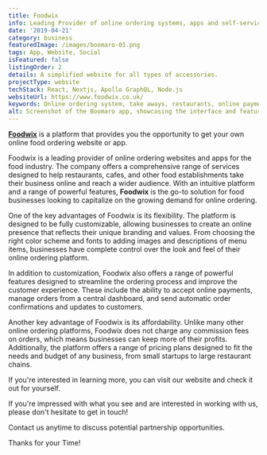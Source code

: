 ```yaml
---
title: Foodwix
info: Leading Provider of online ordering systems, apps and self-service kiosks
date: '2019-04-21'
category: business
featuredImage: /images/boomaro-01.png
tags: App, Website, Social
isFeatured: false
listingOrder: 2
details: A simplified website for all types of accessories.
projectType: website
techStack: React, Nextjs, Apollo GraphQL, Node.js
websiteUrl: https://www.foodwix.co.uk/
keywords: Online ordering system, take aways, restaurants, online payment options, freelancers, small business, self-service kiosks, QR Code Table Ordering.
alt: Screenshot of the Boomaro app, showcasing the interface and features of the user-friendly GST accounting software, designed to improve the invoicing and payment process for freelancers and small businesses
---
```


**[Foodwix](https://www.foodwix.co.uk/)** is a platform that provides you the opportunity to get your own online food ordering website or app.

Foodwix is a leading provider of online ordering websites and apps for the food industry. The company offers a comprehensive range of services designed to help restaurants, cafes, and other food establishments take their business online and reach a wider audience. With an intuitive platform and a range of powerful features, **Foodwix** is the go-to solution for food businesses looking to capitalize on the growing demand for online ordering.

One of the key advantages of Foodwix is its flexibility. The platform is designed to be fully customizable, allowing businesses to create an online presence that reflects their unique branding and values. From choosing the right color scheme and fonts to adding images and descriptions of menu items, businesses have complete control over the look and feel of their online ordering platform.

In addition to customization, Foodwix also offers a range of powerful features designed to streamline the ordering process and improve the customer experience. These include the ability to accept online payments, manage orders from a central dashboard, and send automatic order confirmations and updates to customers.

Another key advantage of Foodwix is its affordability. Unlike many other online ordering platforms, Foodwix does not charge any commission fees on orders, which means businesses can keep more of their profits. Additionally, the platform offers a range of pricing plans designed to fit the needs and budget of any business, from small startups to large restaurant chains.

If you're interested in learning more, you can visit our website and check it out for yourself.

If you're impressed with what you see and are interested in working with us, please don't hesitate to get in touch!

Contact us anytime to discuss potential partnership opportunities.

Thanks for your Time!
